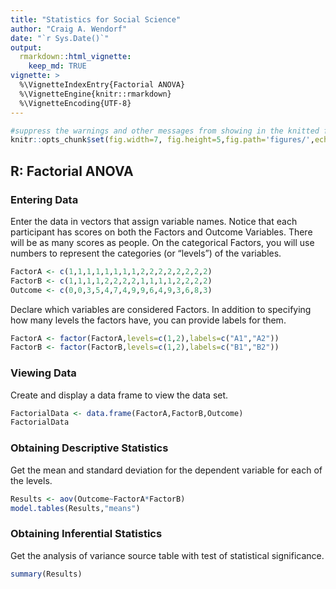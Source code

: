```yaml
---
title: "Statistics for Social Science"
author: "Craig A. Wendorf"
date: "`r Sys.Date()`"
output: 
  rmarkdown::html_vignette:
    keep_md: TRUE
vignette: >
  %\VignetteIndexEntry{Factorial ANOVA}
  %\VignetteEngine{knitr::rmarkdown}
  %\VignetteEncoding{UTF-8}
---
```


```r
#suppress the warnings and other messages from showing in the knitted file.
knitr::opts_chunk$set(fig.width=7, fig.height=5,fig.path='figures/',echo=TRUE,warning=FALSE,message=FALSE)
```

## R: Factorial ANOVA

### Entering Data

Enter the data in vectors that assign variable names. Notice that each participant has scores on both the Factors and Outcome Variables. There will be as many scores as people. On the categorical Factors, you will use numbers to represent the categories (or “levels”) of the variables.

```r
FactorA <- c(1,1,1,1,1,1,1,1,2,2,2,2,2,2,2,2)
FactorB <- c(1,1,1,1,2,2,2,2,1,1,1,1,2,2,2,2)
Outcome <- c(0,0,3,5,4,7,4,9,9,6,4,9,3,6,8,3)
```

Declare which variables are considered Factors. In addition to specifying how many levels the factors have, you can provide labels for them.

```r
FactorA <- factor(FactorA,levels=c(1,2),labels=c("A1","A2"))
FactorB <- factor(FactorB,levels=c(1,2),labels=c("B1","B2"))
```

### Viewing Data

Create and display a data frame to view the data set.

```r
FactorialData <- data.frame(FactorA,FactorB,Outcome)
FactorialData
```

### Obtaining Descriptive Statistics

Get the mean and standard deviation for the dependent variable for each of the levels.

```r
Results <- aov(Outcome~FactorA*FactorB)
model.tables(Results,"means")
```

### Obtaining Inferential Statistics

Get the analysis of variance source table with test of statistical significance.

```r
summary(Results)
```
